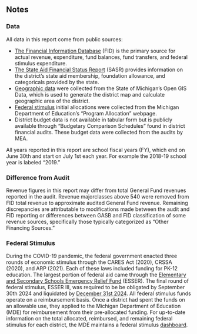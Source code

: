 ## Notes

### Data

All data in this report come from public sources:

-   [The Financial Information Database](https://www.mischooldata.org/financial-data-files/) (FID) is the primary source for actual revenue, expenditure, fund balances, fund transfers, and federal stimulus expenditure.
-   [The State Aid Financial Status Report](https://mdoe.state.mi.us/samspublic/Home/StatusReport) (SASR) provides information on the district's state aid membership, foundation allowance, and categoricals provided by the state.
-   [Geographic data](https://gis-michigan.opendata.arcgis.com/) were collected from the State of Michigan's Open GIS Data, which is used to generate the district map and calculate geographic area of the district.
-   [Federal stimulus](https://www.michigan.gov/mde/services/school-performance-supports/educational-supports/tools-and-resources/program-allocations) initial allocations were collected from the Michigan Department of Education's "Program Allocation" webpage.
-   District budget data is not available in tabular form but is publicly available through "Budgetary Comparison Schedules" found in district financial audits. These budget data were collected from the audits by MEA.

All years reported in this report are school fiscal years (FY), which end on June 30th and start on July 1st each year. For example the 2018-19 school year is labeled "2019."

### Difference from Audit

Revenue figures in this report may differ from total General Fund revenues reported in the audit. Revenue majorclasses above 540 were removed from FID total revenue to approximate audited General Fund revenue. Remaining discrepancies are attributable to modifications made between the audit and FID reporting or differences between GASB and FID classification of some revenue sources, specifically those typically categorized as "Other Financing Sources."

### Federal Stimulus

During the COVID-19 pandemic, the federal government enacted three rounds of economic stimulus through the CARES Act (2020), CRSSA (2020), and ARP (2021). Each of these laws included funding for PK-12 education. The largest portion of federal aid came through the [Elementary and Secondary Schools Emergency Relief Fund](https://www.ed.gov/grants-and-programs/formula-grants/response-formula-grants/covid-19-emergency-relief-grants/elementary-and-secondary-school-emergency-relief-fund) (ESSER). The final round of federal stimulus, ESSER III, was required to be be obligated by September 30th 2024 and liquidated by [December 31st 2024](https://www.michigan.gov/-/media/Project/Websites/mde/2021/10/15/ARP_ESSER_III_and_Section_11t.pdf?rev=3af18132fe384c7f823daa8331f98ec9). All federal stimulus funds operate on a reimbursement basis. Once a district had spent the funds on an allowable use, they applied to the Michigan Department of Education (MDE) for reimbursement from their pre-allocated funding. For up-to-date information on the total allocated, reimbursed, and remaining federal stimulus for each district, the MDE maintains a federal stimulus [dashboard](https://www.michigan.gov/mde/services/financial-management/grants/cares-act-grant-information/covid-19-spend-dashboard).
